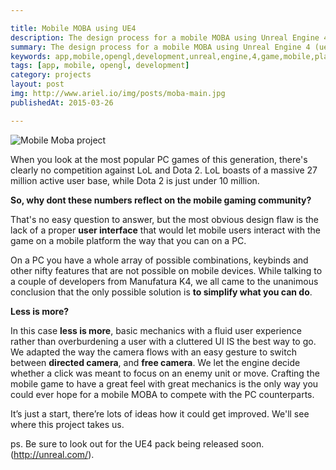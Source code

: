 ```yaml
---

title: Mobile MOBA using UE4
description: The design process for a mobile MOBA using Unreal Engine 4 (ue4).
summary: The design process for a mobile MOBA using Unreal Engine 4 (ue4).
keywords: app,mobile,opengl,development,unreal,engine,4,game,mobile,platform
tags: [app, mobile, opengl, development]
category: projects
layout: post
img: http://www.ariel.io/img/posts/moba-main.jpg
publishedAt: 2015-03-26

---
```


![Mobile Moba project](/img/posts/moba-main.jpg)

When you look at the most popular PC games of this generation, there's clearly no competition against LoL and Dota 2.
LoL boasts of a massive 27 million active user base, while Dota 2 is just under 10 million.

__So, why dont these numbers reflect on the mobile gaming community?__

That's no easy question to answer, but the most obvious design flaw is the lack of a proper __user interface__ that would let mobile users interact with the game on a mobile platform the way that you can on a PC.

On a PC you have a whole array of possible combinations, keybinds and other nifty features that are not possible on mobile devices. While talking to a couple of developers from Manufatura K4, we all came to the unanimous conclusion that the only possible solution is __to simplify what you can do__.

__Less is more?__

In this case __less is more__, basic mechanics with a fluid user experience rather than overburdening a user with a cluttered UI IS the best way to go. We adapted the way the camera flows with an easy gesture to switch between __directed camera__, and __free camera__. We let the engine decide whether a click was meant to focus on an enemy unit or move. Crafting the mobile game to have a great feel with great mechanics is the only way you could ever hope for a mobile MOBA to compete with the PC counterparts.

It’s just a start, there’re lots of ideas how it could get improved. We'll see where this project takes us.

ps. Be sure to look out for the UE4 pack being released soon. (http://unreal.com/).
